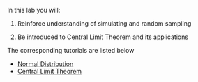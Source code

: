 In this lab you will:

1.  Reinforce understanding of simulating and random sampling

2.  Be introduced to Central Limit Theorem and its applications


The corresponding tutorials are listed below

- [Normal Distribution](/ucla/stats10/normal_distribution.qmd)
- [Central Limit Theorem](/ucla/stats10/CLT.qmd)


